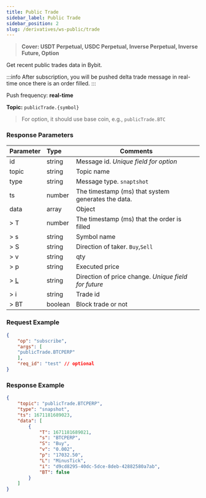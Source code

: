 ```yaml
---
title: Public Trade
sidebar_label: Public Trade
sidebar_position: 2
slug: /derivatives/ws-public/trade
---
```

> **Cover: USDT Perpetual, USDC Perpetual, Inverse Perpetual, Inverse Future, Option**

Get recent public trades data in Bybit.

:::info
After subscription, you will be pushed delta trade message in real-time once there is an order filled.
:::

Push frequency: **real-time**

**Topic:**
`publicTrade.{symbol}`

> For option, it should use base coin, e.g., `publicTrade.BTC`

### Response Parameters
| Parameter | Type | Comments|
|:----- |:-----|----- |
|id |string |Message id. _Unique field for option_ |
|topic |string |Topic name |
|type |string |Message type. `snaptshot` |
|ts |number |The timestamp (ms) that system generates the data. |
|data |array |Object |
|> T |number | The timestamp (ms) that the order is filled |
|> s |string |Symbol name |
|> S |string |Direction of taker. `Buy`,`Sell` |
|> v |string |qty |
|> p |string |Executed price |
|> [L](../enum#tickdirection) |string |Direction of price change. _Unique field for future_ |
|> i |string |Trade id |
|> BT |boolean |Block trade or not |

### Request Example

```json
{
    "op": "subscribe",
    "args": [
    "publicTrade.BTCPERP"
    ],
    "req_id": "test" // optional
}
```

### Response Example

```json
{
    "topic": "publicTrade.BTCPERP",
    "type": "snapshot",
    "ts": 1671181689023,
    "data": [
        {
            "T": 1671181689021,
            "s": "BTCPERP",
            "S": "Buy",
            "v": "0.002",
            "p": "17032.50",
            "L": "MinusTick",
            "i": "d9cd8295-40dc-5dce-8deb-42882580a7ab",
            "BT": false
        }
    ]
}
```
